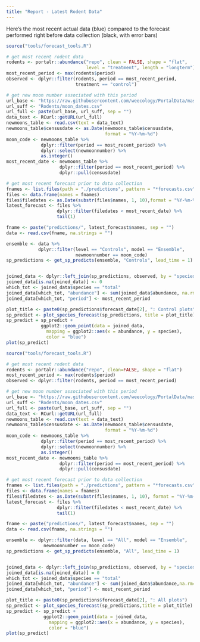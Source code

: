 ```yaml
---
title: "Report - Latest Rodent Data"
---
```

Here's the most recent actual data (blue) compared to the forecast performed 
right before data collection (black, with error bars)
```r
source("tools/forecast_tools.R")

# get most recent rodent data
rodents <- portalr::abundance("repo", clean = FALSE, shape = "flat", 
                              level = "treatment", length = "longterm")
most_recent_period <- max(rodents$period)
observed <- dplyr::filter(rodents, period == most_recent_period, 
                          treatment == "control")

# get new moon number associated with this period
url_base <- "https://raw.githubusercontent.com/weecology/PortalData/master/"
url_suff <- "Rodents/moon_dates.csv"
url_full <- paste(url_base, url_suff, sep = "")
data_text <- RCurl::getURL(url_full)
newmoons_table <- read.csv(text = data_text)
newmoons_table$censusdate <- as.Date(newmoons_table$censusdate, 
                                     format = "%Y-%m-%d")
moon_code <- newmoons_table %>%
             dplyr::filter(period == most_recent_period) %>% 
             dplyr::select(newmoonnumber) %>% 
             as.integer()
most_recent_date <- newmoons_table %>%
                    dplyr::filter(period == most_recent_period) %>% 
                    dplyr::pull(censusdate)

# get most recent forecast prior to data collection
fnames <- list.files(path = "./predictions", pattern = "*forecasts.csv")
files <- data.frame(names = fnames)
files$filedates <- as.Date(substr(files$names, 1, 10),format = "%Y-%m-%d")
latest_forecast <- files %>%
                   dplyr::filter(filedates < most_recent_date) %>% 
                   tail(1)

fname <- paste("predictions/", latest_forecast$names, sep = "")
data <- read.csv(fname, na.strings = "")

ensemble <- data %>% 
            dplyr::filter(level == "Controls", model == "Ensemble", 
                          newmoonnumber == moon_code)
sp_predictions <- get_sp_predicts(ensemble, "Controls", lead_time = 1)


joined_data <- dplyr::left_join(sp_predictions, observed, by = "species")
joined_data[is.na(joined_data)] <- 0
which_tot <- joined_data$species == "total"
joined_data[which_tot, "abundance"] <- sum(joined_data$abundance, na.rm=T)
joined_data[which_tot, "period"] <- most_recent_period

plot_title <- paste0(sp_predictions$forecast_date[2], ": Control plots")
sp_predict <- plot_species_forecast(sp_predictions, title = plot_title)  
sp_predict = sp_predict + 
             ggplot2::geom_point(data = joined_data, 
               mapping = ggplot2::aes(x = abundance, y = species),
               color = "blue")
plot(sp_predict)
```

```r
source("tools/forecast_tools.R")

# get most recent rodent data
rodents <- portalr::abundance("repo", clean=FALSE, shape = "flat")
most_recent_period <- max(rodents$period)
observed <- dplyr::filter(rodents, period == most_recent_period)

# get new moon number associated with this period
url_base <- "https://raw.githubusercontent.com/weecology/PortalData/master/"
url_suff <- "Rodents/moon_dates.csv"
url_full <- paste(url_base, url_suff, sep = "")
data_text <- RCurl::getURL(url_full)
newmoons_table <- read.csv(text = data_text)
newmoons_table$censusdate <- as.Date(newmoons_table$censusdate,
                                     format = "%Y-%m-%d")
moon_code <- newmoons_table %>%
             dplyr::filter(period == most_recent_period) %>% 
             dplyr::select(newmoonnumber) %>% 
             as.integer()
most_recent_date <- newmoons_table %>%
                    dplyr::filter(period == most_recent_period) %>% 
                    dplyr::pull(censusdate)

# get most recent forecast prior to data collection
fnames <- list.files(path = "./predictions", pattern = "*forecasts.csv")
files <- data.frame(names = fnames)
files$filedates <- as.Date(substr(files$names, 1, 10), format = "%Y-%m-%d")
latest_forecast <- files %>%
                   dplyr::filter(filedates < most_recent_date) %>% 
                   tail(1)

fname <- paste("predictions/", latest_forecast$names, sep = "")
data <- read.csv(fname, na.strings = "")

ensemble <- dplyr::filter(data, level == "All", model == "Ensemble", 
              newmoonnumber == moon_code)
sp_predictions <- get_sp_predicts(ensemble, "All", lead_time = 1)


joined_data <- dplyr::left_join(sp_predictions, observed, by = "species")
joined_data[is.na(joined_data)] = 0
which_tot <- joined_data$species == "total"
joined_data[which_tot, "abundance"] <- sum(joined_data$abundance,na.rm=T)
joined_data[which_tot, "period"] <- most_recent_period

plot_title <- paste0(sp_predictions$forecast_date[2], ": All plots")
sp_predict <- plot_species_forecast(sp_predictions,title = plot_title)  
sp_predict <- sp_predict + 
              ggplot2::geom_point(data = joined_data, 
                mapping = ggplot2::aes(x = abundance, y = species),
                color = "blue")
plot(sp_predict)
```